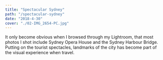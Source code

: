 ```yaml
---
title: "Spectacular Sydney"
path: "/spectacular-sydney"
date: "2018-4-30"
cover: "./02-IMG_2654-PC.jpg"
---
```




It only become obvious when I browsed through my Lightroom, that most photos I shot include Sydney Opera House and the Sydney Harbour Bridge. Putting on the tourist spectacles, landmarks of the city has become part of the visual experience when travel.  

<ZoomImage src={IMG_2606} />
<ZoomImage src={IMG_2654} />
<ZoomImage src={IMG_2788} />
<ZoomImage src={IMG_2800} />
<ZoomImage src={IMG_2827} />

<GridBlock>
    <ZoomImage src={IMG_3087} />
    <ZoomImage src={IMG_3122} />
</GridBlock>

<ZoomImage src={IMG_3196} />
<ZoomImage src={IMG_3309} />
